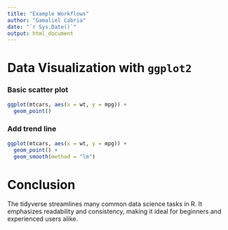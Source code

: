 ```yaml
---
title: "Example Workflows"
author: "Gamaliel Cabria"
date: "`r Sys.Date()`"
output: html_document
---
```


# Data Visualization with `ggplot2`

### Basic scatter plot
```r
ggplot(mtcars, aes(x = wt, y = mpg)) + 
  geom_point()
```

### Add trend line
```r
ggplot(mtcars, aes(x = wt, y = mpg)) + 
  geom_point() + 
  geom_smooth(method = "lm")
```

# Conclusion
The tidyverse streamlines many common data science tasks in R. It emphasizes readability and consistency, making it ideal for beginners and experienced users alike.
